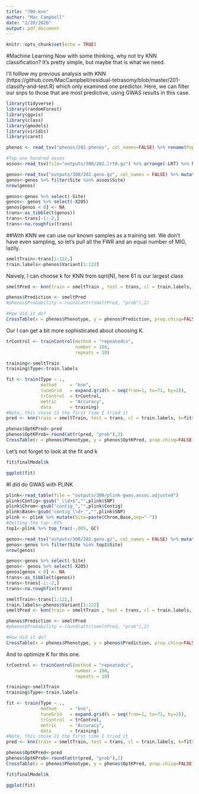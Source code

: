 ```yaml
---
title: "700-knn"
author: "Mac Campbell"
date: "2/20/2020"
output: pdf_document
---
```


```r
knitr::opts_chunk$set(echo = TRUE)
```

#Machine Learning
Now with some thinking, why not try KNN classification? It's pretty simple, but maybe that is what we need.

I'll folllow my previous analysis with KNN (https://github.com/MacCampbell/residual-tetrasomy/blob/master/201-classify-and-test.R) which only examined one predictor. Here, we can filter our snps to those that are most predictive, using GWAS results in this case.

```r
library(tidyverse)
library(randomForest)
library(ggvis)
library(class)
library(gmodels)
library(viridis)
library(caret)

phenos <- read_tsv("phenos/202.phenos", col_names=FALSE) %>% rename(Pop=X1) %>% mutate(Phenotype=Pop) %>% mutate(Variant=ifelse(Pop==0, "FWR", "MIG"))

#Top one hundred assos
assos<-read_tsv(file="outputs/300/202.lrt0.gz") %>% arrange(-LRT) %>% head(100) %>% mutate(Site=paste(Chromosome,Position, sep="-"))

genos<-read_tsv("outputs/300/202.geno.gz", col_names = FALSE) %>% mutate(Site=paste(X1,X2,sep="-")) 
genos<-genos %>% filter(Site %in% assos$Site)
nrow(genos)

genos<-genos %>% select(-Site)
genos<- genos %>% select(-X205)
genos[genos < 0] <- NA
trans<-as_tibble(t(genos))
trans<-trans[-1:-2,]
trans<-na.roughfix(trans)
```

##With KNN we can use our known samples as a training set.
We don't have even sampling, so let's pull all the FWR and an equal number of MIG, lazily.
```r
smeltTrain<-trans[1:122,]
train.labels<-phenos$Variant[1:122]
```

Naively, I can choose k for KNN from sqrt(N), here 61 is our largest class
```r
smeltPred <- knn(train = smeltTrain , test = trans, cl = train.labels, k=sqrt(61))

phenos$Prediction <- smeltPred
#phenos$Probability <-round(attr(smeltPred, "prob"),2)

#How did it do?
CrossTable(x = phenos$Phenotype, y = phenos$Prediction, prop.chisq=FALSE)
```

Our I can get a bit more sophisticated about choosing K.
```r

trControl <- trainControl(method = "repeatedcv",
                          number = 100,
                          repeats = 10)

training<-smeltTrain
training$Type<-train.labels

fit <- train(Type ~ .,
             method     = "knn",
             tuneGrid   = expand.grid(k = seq(from=1, to=71, by=2)),
             trControl  = trControl,
             metric     = "Accuracy",
             data       = training)
#Note, this chose 21 the first time I tried it
pred <- knn(train = smeltTrain, test = trans, cl = train.labels, k=fit$finalModel$k, prob = TRUE)

phenos$OptKPred<-pred
phenos$OptKProb<-round(attr(pred, "prob"),2)
CrossTable(x = phenos$Phenotype, y = phenos$OptKPred, prop.chisq=FALSE)

```

Let's not forget to look at the fit and k
```r
fit$finalModel$k

ggplot(fit)
```

#I did do GWAS with PLINK
```r

plink<-read_table(file = "outputs/300/plink-gwas.assoc.adjusted")
plink$Contig<-gsub("_\\d+$","",plink$SNP)
plink$Chrom<-gsub("contig_","",plink$Contig)
plink$Base<-gsub("contig_\\d+_","",plink$SNP)
plink <- plink %>% mutate(Site=paste(Chrom,Base,sep="-"))
#Getting the top .05%
top1<-plink %>% top_frac(-.005, GC) 

genos<-read_tsv("outputs/300/202.geno.gz", col_names = FALSE) %>% mutate(Site=paste(X1,X2,sep="-")) 
genos<-genos %>% filter(Site %in% top1$Site)
nrow(genos)

genos<-genos %>% select(-Site)
genos<- genos %>% select(-X205)
genos[genos < 0] <- NA
trans<-as_tibble(t(genos))
trans<-trans[-1:-2,]
trans<-na.roughfix(trans)

```
```r
smeltTrain<-trans[1:122,]
train.labels<-phenos$Variant[1:122]
smeltPred <- knn(train = smeltTrain , test = trans, cl = train.labels, k=sqrt(61))

phenos$Prediction <- smeltPred
#phenos$Probability <-round(attr(smeltPred, "prob"),2)

#How did it do?
CrossTable(x = phenos$Phenotype, y = phenos$Prediction, prop.chisq=FALSE)
```

And to optimize K for this one.
```r

trControl <- trainControl(method = "repeatedcv",
                          number = 100,
                          repeats = 10)

training<-smeltTrain
training$Type<-train.labels

fit <- train(Type ~ .,
             method     = "knn",
             tuneGrid   = expand.grid(k = seq(from=1, to=71, by=2)),
             trControl  = trControl,
             metric     = "Accuracy",
             data       = training)
#Note, this chose 21 the first time I tried it
pred <- knn(train = smeltTrain, test = trans, cl = train.labels, k=fit$finalModel$k, prob = TRUE)

phenos$OptKPred<-pred
phenos$OptKProb<-round(attr(pred, "prob"),2)
CrossTable(x = phenos$Phenotype, y = phenos$OptKPred, prop.chisq=FALSE)

```

```r
fit$finalModel$k

ggplot(fit)
```

